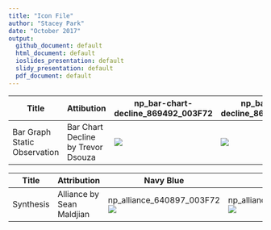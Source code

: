 ```yaml
---
title: "Icon File"
author: "Stacey Park"
date: "October 2017"
output: 
  github_document: default
  html_document: default
  ioslides_presentation: default
  slidy_presentation: default
  pdf_document: default
---
```


Title | Attibution | np_bar-chart-decline_869492_003F72 | np_bar-chart-decline_869492_0083BE | np_bar-chart-decline_869492_772432 | np_bar-chart-decline_869492_C4262E
---|---|---|---|---|---
Bar Graph Static Observation | Bar Chart Decline by Trevor Dsouza | <img src = "https://cdn.rawgit.com/lzim/teampsd/hexagon_icons/np_bar-chart-decline_869492_003F72.svg"> | <img src = "https://cdn.rawgit.com/lzim/teampsd/hexagon_icons/np_bar-chart-decline_869492_0083BE.svg"> | <img src = "https://cdn.rawgit.com/lzim/teampsd/hexagon_icons/np_bar-chart-decline_869492_772432.svg"> | <img src = "https://cdn.rawgit.com/lzim/teampsd/hexagon_icons/np_bar-chart-decline_869492_C4262E.svg">


Title | Attribution | Navy Blue | Light Blue | Dark Red | Light Red
---|---|---|---|---|---
Synthesis | Alliance by Sean Maldjian | np_alliance_640897_003F72  <img src = "https://cdn.rawgit.com/lzim/teampsd/hexagon_icons/np_alliance_640897_003F72.svg"> | np_alliance_640897_0083BE  <img src = "https://cdn.rawgit.com/lzim/teampsd/hexagon_icons/np_alliance_640897_0083BE.svg"> | np_alliance_640897_772432  <img src = "https://cdn.rawgit.com/lzim/teampsd/hexagon_icons/np_alliance_640897_772432.svg"> | np_alliance_640897_C4262E  <img src = "https://cdn.rawgit.com/lzim/teampsd/hexagon_icons/np_alliance_640897_C4262E.svg">
